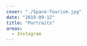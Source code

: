 ---
cover: "./Space-Tourism.jpg"
date: "2019-09-12"
title: "Portraits"
areas:
  - Instagram
---

